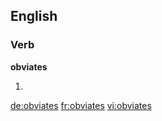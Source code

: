 ==English==

===Verb===
'''obviates'''

# {{third-person singular of|[[obviate]]}}

[[de:obviates]]
[[fr:obviates]]
[[vi:obviates]]